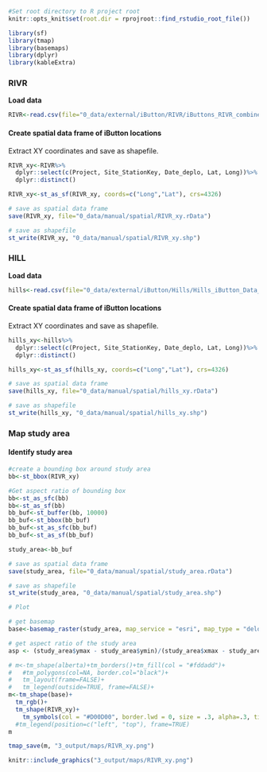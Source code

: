 ```r
#Set root directory to R project root
knitr::opts_knit$set(root.dir = rprojroot::find_rstudio_root_file())
```



```r
library(sf)
library(tmap)
library(basemaps)
library(dplyr)
library(kableExtra)
```

### RIVR {.unnumbered}

**Load data**

```r
RIVR<-read.csv(file="0_data/external/iButton/RIVR/iButtons_RIVR_combined_April7_2022_no_extremes.csv")
```


#### Create spatial data frame of iButton locations {.unnumbered}

Extract XY coordinates and save as shapefile.

```r
RIVR_xy<-RIVR%>%
  dplyr::select(c(Project, Site_StationKey, Date_deplo, Lat, Long))%>%
  dplyr::distinct()

RIVR_xy<-st_as_sf(RIVR_xy, coords=c("Long","Lat"), crs=4326)

# save as spatial data frame
save(RIVR_xy, file="0_data/manual/spatial/RIVR_xy.rData")

# save as shapefile
st_write(RIVR_xy, "0_data/manual/spatial/RIVR_xy.shp")
```




### HILL {.unnumbered}

**Load data**

```r
hills<-read.csv(file="0_data/external/iButton/Hills/Hills_iButton_Data_Combined_Corrected_for_Deployment_no_extremes_Apr_27.csv")
```

#### Create spatial data frame of iButton locations {.unnumbered}

Extract XY coordinates and save as shapefile.

```r
hills_xy<-hills%>%
  dplyr::select(c(Project, Site_StationKey, Date_deplo, Lat, Long))%>%
  dplyr::distinct()

hills_xy<-st_as_sf(hills_xy, coords=c("Long","Lat"), crs=4326)

# save as spatial data frame
save(hills_xy, file="0_data/manual/spatial/hills_xy.rData")

# save as shapefile
st_write(hills_xy, "0_data/manual/spatial/hills_xy.shp")
```



### Map study area {-}

#### Identify study area {.unnumbered}

```r
#create a bounding box around study area
bb<-st_bbox(RIVR_xy)

#Get aspect ratio of bounding box
bb<-st_as_sfc(bb)
bb<-st_as_sf(bb)
bb_buf<-st_buffer(bb, 10000)
bb_buf<-st_bbox(bb_buf)
bb_buf<-st_as_sfc(bb_buf)
bb_buf<-st_as_sf(bb_buf)

study_area<-bb_buf

# save as spatial data frame
save(study_area, file="0_data/manual/spatial/study_area.rData")

# save as shapefile
st_write(study_area, "0_data/manual/spatial/study_area.shp")

```

```r
# Plot

# get basemap
base<-basemap_raster(study_area, map_service = "esri", map_type = "delorme_world_base_map")

# get aspect ratio of the study area
asp <- (study_area$ymax - study_area$ymin)/(study_area$xmax - study_area$xmin)

# m<-tm_shape(alberta)+tm_borders()+tm_fill(col = "#fddadd")+
#   #tm_polygons(col=NA, border.col="black")+
#   tm_layout(frame=FALSE)+
#   tm_legend(outside=TRUE, frame=FALSE)+
m<-tm_shape(base)+
  tm_rgb()+
  tm_shape(RIVR_xy)+
    tm_symbols(col = "#D00D00", border.lwd = 0, size = .3, alpha=.3, title.shape="iButton locations", legend.format = list(text.align="right", text.to.columns = TRUE))
  #tm_legend(position=c("left", "top"), frame=TRUE)
m

tmap_save(m, "3_output/maps/RIVR_xy.png")

```

```r
knitr::include_graphics("3_output/maps/RIVR_xy.png")
```
